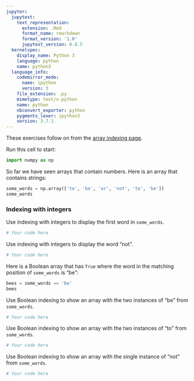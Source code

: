 ```yaml
---
jupyter:
  jupytext:
    text_representation:
      extension: .Rmd
      format_name: rmarkdown
      format_version: '1.0'
      jupytext_version: 0.8.5
  kernelspec:
    display_name: Python 3
    language: python
    name: python3
  language_info:
    codemirror_mode:
      name: ipython
      version: 3
    file_extension: .py
    mimetype: text/x-python
    name: python
    nbconvert_exporter: python
    pygments_lexer: ipython3
    version: 3.7.1
---
```


These exercises follow on from the [array indexing page](../arrays-iteration/array_indexing).

Run this cell to start:

```python
import numpy as np
```

So far we have seen arrays that contain numbers. Here is an
array that contains strings:

```python
some_words = np.array(['to', 'be', 'or', 'not', 'to', 'be'])
some_words
```

### Indexing with integers

Use indexing with integers to display the first word in
`some_words`.

```python
# Your code here
```

Use indexing with integers to display the word "not".

```python
# Your code here
```

Here is a Boolean array that has `True` where the word in the matching position of `some_words` is "be":

```python
bees = some_words == 'be'
bees
```

Use Boolean indexing to show an array with the two instances of "be" from `some_words`.


```python
# Your code here
```

Use Boolean indexing to show an array with the two instances of "to" from `some_words`.

```python
# Your code here
```

Use Boolean indexing to show an array with the single instance
of "not" from `some_words`.

```python
# Your code here
```
